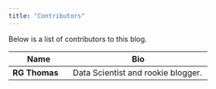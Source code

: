 ```yaml
---
title: "Contributors"
---
```


Below is a list of contributors to this blog.

Name | Bio
----------------------|-------------------------------------------------
**RG Thomas** | Data Scientist and rookie blogger. 
